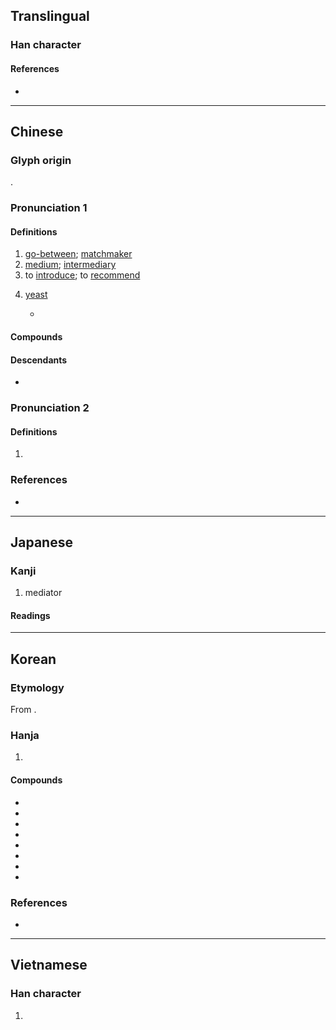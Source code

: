 {{character info}}
==Translingual==

===Han character===
{{Han char|rn=38|rad=女|as=09|sn=12|four=44494|canj=VTMD|ids=⿰女某}}

====References====
* {{Han ref|kx=0266.370|dkj=06498|dj=0533.380|hdz=21063.130|uh=5A92|ud=23186|bh=B443|bd=46147}}

----

==Chinese==
{{zh-forms}}

===Glyph origin===
{{Han etym}}
{{Han compound|女|某|ls=psc|c1=s|c2=p|t1=woman}}.

===Pronunciation 1===
{{zh-pron
|m=méi
|dg=мый1
|c=mui4
|h=pfs=mòi
|j=mei1
|mb=mô/mû
|md=muòi
|mn=xm,tp,kh,tn,hc,lk,sx,km:hm̂/qz:m̂/zz:bûn/kh,tc,yl:môe/kh,tn:moâi/mg:hûn/xm,qz,tw:mûi/zz:bôe
|mn_note=hm̂/m̂/bûn/môe/moâi/hûn - vernacular; mûi/bôe - literary
|mn-t=bhuê5
|w=3me
|mc=y
|oc=y
|cat=n,v
}}

====Definitions====
{{zh-hanzi}}

# [[go-between]]; [[matchmaker]]
# [[medium]]; [[intermediary]]
# to [[introduce]]; to [[recommend]]
# {{lb|zh|obsolete}} [[yeast]]
#* {{zh-x|今 舉 事 一 不 當{dàng}，而 全 軀 保 妻 子 之 臣，隨 而 媒 糱 其 短|Now he has committed one act that was not right, and the officials who think only of saving themselves and protecting their wives and children vie with each other in '''magnifying''' his shortcomings. (lit. "to [[ferment]] upon his shortcomings as if by yeast")|CL|ref=[[w:Sima Qian|Sima Qian]], Letter to Ren An (1st century {{BC}}, translated by [[w:Burton Watson|Burton Watson]])}}

====Compounds====
{{zh-der|fold=y|三媒六證|媒譖|作媒|互動媒體|保媒|媒頭|媒兒|多媒體卡|待媒|女媒|媒妁|大眾媒介|媒材|平面媒體|廣告媒體|媒氏|大媒|官媒|三媒六聘|媒孽|媒體造勢|媒質|媒染劑|媒怨|媒婆|媒介體|媒介|媒人|央媒|冷媒|媒人嘴|媒錢|多媒體|傳播媒體|傳媒|媒體|媒妁之言|明媒正娶|水媒花|憑媒說合|新聞媒介|教育媒體|溶媒|明媒正配|瘧媒蚊|病媒蚊|病媒|男媒女妁|獸媒花|梯媒|行媒|觸媒|龍媒|電子媒體|鴆媒|靈媒|鳥媒花|雉媒|自媒|良媒|超媒體|謝媒錢|說媒|風媒花|蟲媒花|落花媒人}}

====Descendants====
* {{desc|vi|mai|t=matchmaker|bor=1}}

===Pronunciation 2===
{{zh-pron
|m=mèi
|c=
|mc=
|oc=
|cat=a
}}

====Definitions====
{{zh-hanzi}}

# {{zh-only|媒媒}}

===References===
* {{R:yue:Hanzi}}

----

==Japanese==

===Kanji===
{{ja-kanji|grade=c|rs=女09}}

# mediator

====Readings====
{{ja-readings
|goon=まい
|kanon=ばい
|on=ぼう
|kun=なこうど-, なかだち-
}}

----

==Korean==

===Etymology===
From {{der|ko|ltc|-}} {{ltc-l|媒|id=1}}. {{hanja-hunmong|ᄆᆡ|moy|人類#중03B}}

===Hanja===
{{ko-hanja-search}}
{{ko-hanja|중매|매}}

# {{hanja form of|매|[[medium]]}}

====Compounds====
{{der-top4|Compounds}}
* {{ko-l|매체|媒體}}
* {{ko-l|매개|媒介}}
* {{ko-l|촉매|觸媒}}
* {{ko-l|중매|[[仲媒]]/[[中媒]]}}
* {{ko-l|매질|媒質}}
* {{ko-l|용매|溶媒}}
* {{ko-l|냉매|冷媒}}
* {{ko-l|영매|靈媒}}
{{der-bottom}}

===References===
* {{R:hanjadoc|2326}}

----

==Vietnamese==

===Han character===
{{vi-readings|reading=môi, mối, mai|rs=女09}}

# {{rfdef|vi|sort=女09}}